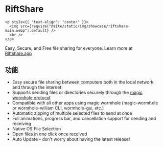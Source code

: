 # RiftShare

```mdx-code-block
<p style={{ "text-align": "center" }}>
  <img src={require("@site/static/img/showcase/riftshare-main.webp").default} />
  <br />
</p>
```

Easy, Secure, and Free file sharing for everyone. Learn more at [Riftshare.app](https://riftshare.app)

## 功能

- Easy secure file sharing between computers both in the local network and through the internet
- Supports sending files or directories securely through the [magic wormhole protocol](https://magic-wormhole.readthedocs.io/en/latest/)
- Compatible with all other apps using magic wormhole (magic-wormhole or wormhole-william CLI, wormhole-gui, etc.)
- Automatic zipping of multiple selected files to send at once
- Full animations, progress bar, and cancellation support for sending and receiving
- Native OS File Selection
- Open files in one click once received
- Auto Update - don't worry about having the latest release!
